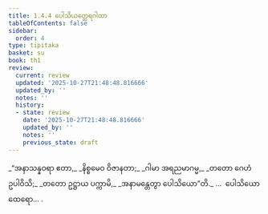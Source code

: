 ```yaml
---
title: 1.4.4 ပေါသိယတ္ထေရဂါထာ
tableOfContents: false
sidebar:
  order: 4
type: tipitaka
basket: su
book: th1
review:
  current: review
  updated: '2025-10-27T21:48:48.816666'
  updated_by: ''
  notes: ''
  history:
  - state: review
    date: '2025-10-27T21:48:48.816666'
    updated_by: ''
    notes: ''
    previous_state: draft
---
```



<ReviewStatus review={frontmatter.review} showDetails={true} />

<HypothesisAnnotation frontmatter={frontmatter} />

<DynamicBreadcrumb />

<Division number="34" book="th1" e="ch" v="19" p="227">

<Paragraph number="78" type="verses" book="th1">
_“အနာသန္နဝရာ ဧတာ,_  
_နိစ္စမေဝ ဝိဇာနတာ;_  
_ဂါမာ အရညမာဂမ္မ,_  
_တတော ဂေဟံ ဥပါဝိသိ;_  
_တတော ဥဋ္ဌာယ ပက္ကာမိ,_  
_အနာမန္တေတွာ ပေါသိယော”တိ._  


</Paragraph>
</Division>

<Paragraph number="79" type="center" book="th1">
…  ပေါသိယော ထေရော… .
</Paragraph>